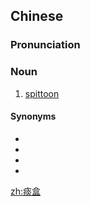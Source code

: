 ==Chinese==
{{zh-forms}}

===Pronunciation===
{{zh-pron
|m=tánhé
|cat=n
}}

===Noun===
{{zh-noun}}

# [[spittoon]]

====Synonyms====
* {{zh-l|痰罐}}
* {{zh-l|痰桶}}
* {{zh-l|痰盂}}
* {{zh-l|唾壺}}

[[zh:痰盒]]